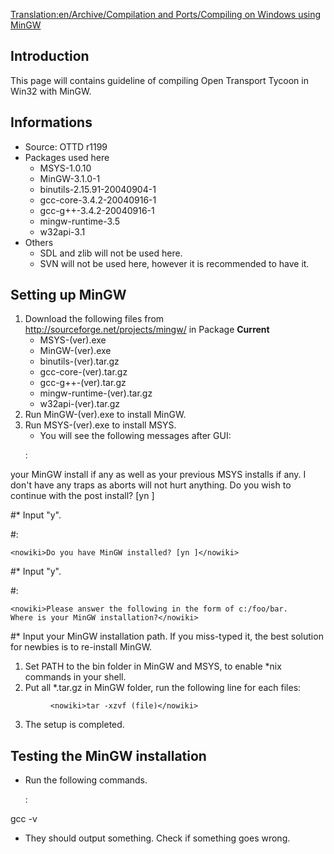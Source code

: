 [[Translation:en/Archive/Compilation and Ports/Compiling on Windows using MinGW]]
==Introduction==
This page will contains guideline of compiling Open Transport Tycoon in Win32 with MinGW.
==Informations==
* Source: OTTD r1199
* Packages used here
** MSYS-1.0.10
** MinGW-3.1.0-1
** binutils-2.15.91-20040904-1
** gcc-core-3.4.2-20040916-1
** gcc-g++-3.4.2-20040916-1
** mingw-runtime-3.5
** w32api-3.1
* Others
** SDL and zlib will not be used here.
** SVN will not be used here, however it is recommended to have it.

==Setting up MinGW==
# Download the following files from http://sourceforge.net/projects/mingw/ in Package '''Current'''
#* MSYS-(ver).exe
#* MinGW-(ver).exe
#* binutils-(ver).tar.gz
#* gcc-core-(ver).tar.gz
#* gcc-g++-(ver).tar.gz
#* mingw-runtime-(ver).tar.gz
#* w32api-(ver).tar.gz
# Run MinGW-(ver).exe to install MinGW.
# Run MSYS-(ver).exe to install MSYS.
#* You will see the following messages after GUI:
#: <pre><nowiki>This is a post install process that will try to normalize between
your MinGW install if any as well as your previous MSYS installs
if any.  I don't have any traps as aborts will not hurt anything.
Do you wish to continue with the post install? [yn ]</nowiki></pre>
#* Input "y".
#: <pre><nowiki>Do you have MinGW installed? [yn ]</nowiki></pre>
#* Input "y".
#: <pre><nowiki>Please answer the following in the form of c:/foo/bar.
Where is your MinGW installation?</nowiki></pre>
#* Input your MinGW installation path.  If you miss-typed it, the best solution for newbies is to re-install MinGW.
# Set PATH to the bin folder in MinGW and MSYS, to enable *nix commands in your shell.
# Put all *.tar.gz in MinGW folder, run the following line for each files:
#: <pre><nowiki>tar -xzvf (file)</nowiki></pre>
# The setup is completed.

==Testing the MinGW installation==
* Run the following commands.
*: <pre><nowiki>make -v
gcc -v</nowiki></pre>
* They should output something.  Check if something goes wrong.